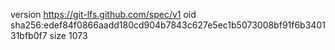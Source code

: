 version https://git-lfs.github.com/spec/v1
oid sha256:edef84f0866aadd180cd904b7843c627e5ec1b5073008bf91f6b340131bfb0f7
size 1073
